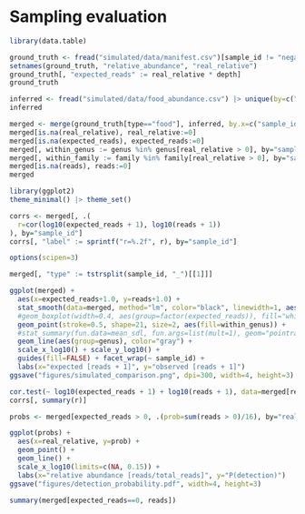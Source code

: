 # Sampling evaluation

```r
library(data.table)

ground_truth <- fread("simulated/data/manifest.csv")[sample_id != "negative"]
setnames(ground_truth, "relative_abundance", "real_relative")
ground_truth[, "expected_reads" := real_relative * depth]
ground_truth
```

```r
inferred <- fread("simulated/data/food_abundance.csv") |> unique(by=c("sample_id", "matched_taxid"))
inferred
```

```r
merged <- merge(ground_truth[type=="food"], inferred, by.x=c("sample_id", "id"), by.y=c("sample_id", "matched_taxid"), all=T)
merged[is.na(real_relative), real_relative:=0]
merged[is.na(expected_reads), expected_reads:=0]
merged[, within_genus := genus %in% genus[real_relative > 0], by="sample_id"]
merged[, within_family := family %in% family[real_relative > 0], by="sample_id"]
merged[is.na(reads), reads:=0]
merged
```

```r
library(ggplot2)
theme_minimal() |> theme_set()

corrs <- merged[, .( 
  r=cor(log10(expected_reads + 1), log10(reads + 1))
), by="sample_id"]
corrs[, "label" := sprintf("r=%.2f", r), by="sample_id"]

options(scipen=3)

merged[, "type" := tstrsplit(sample_id, "_")[[1]]]

ggplot(merged) +
  aes(x=expected_reads+1.0, y=reads+1.0) +
  stat_smooth(data=merged, method="lm", color="black", linewidth=1, aes(group=1)) +
  #geom_boxplot(width=0.4, aes(group=factor(expected_reads)), fill="white", color="black", outlier.color=NA) +
  geom_point(stroke=0.5, shape=21, size=2, aes(fill=within_genus)) +
  #stat_summary(fun.data=mean_sdl, fun.args=list(mult=1), geom="pointrange", aes(group=1), shape=23, fill="white") +
  geom_line(aes(group=genus), color="gray") +
  scale_x_log10() + scale_y_log10() + 
  guides(fill=FALSE) + facet_wrap(~ sample_id) +
  labs(x="expected [reads + 1]", y="observed [reads + 1]")
ggsave("figures/simulated_comparison.png", dpi=300, width=4, height=3)
```

```r
cor.test(~ log10(expected_reads + 1) + log10(reads + 1), data=merged[reads>0])
corrs[, summary(r)]
```

```r
probs <- merged[expected_reads > 0, .(prob=sum(reads > 0)/16), by="real_relative"]

ggplot(probs) +
  aes(x=real_relative, y=prob) +
  geom_point() +
  geom_line() +
  scale_x_log10(limits=c(NA, 0.15)) +
  labs(x="relative abundance [reads/total_reads]", y="P(detection)")
ggsave("figures/detection_probability.pdf", width=4, height=3)
```


```r
summary(merged[expected_reads==0, reads])
```